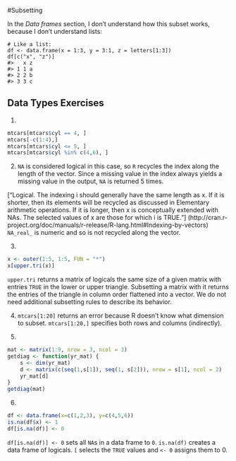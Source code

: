 #Subsetting

In the *Data frames* section, I don't understand how this subset works, because I don't understand lists:
```
# Like a list:
df <- data.frame(x = 1:3, y = 3:1, z = letters[1:3])
df[c("x", "z")]
#>   x z
#> 1 1 a
#> 2 2 b
#> 3 3 c
```
## Data Types Exercises
 
 1. 
 ```r
 mtcars[mtcars$cyl == 4, ]
 mtcars[-c(1:4),]
 mtcars[mtcars$cyl <= 5, ]
 mtcars[mtcars$cyl %in% c(4,6), ]
 ```
 2. `NA` is considered logical in this case, so `R` recycles the index along the length of the vector. Since a missing value in the index always yields a missing value in the output, `NA` is returned 5 times. 
 
 ["Logical. The indexing i should generally have the same length as x. If it is shorter, then its elements will be recycled as discussed in Elementary arithmetic operations. If it is longer, then x is conceptually extended with NAs. The selected values of x are those for which i is TRUE."] (http://cran.r-project.org/doc/manuals/r-release/R-lang.html#Indexing-by-vectors) `NA_real_` is numeric and so is not recycled along the vector.
 
 3. 
 ```r
 x <- outer(1:5, 1:5, FUN = "*")
 x[upper.tri(x)]
 ```
 `upper.tri` returns a matrix of logicals the same size of a given matrix with entries `TRUE` in the lower or upper triangle. Subsetting a matrix with it returns the entries of the triangle in column order flattened into a vector. We do not need additional subsetting rules to describe its behavior.
 
 4. `mtcars[1:20]` returns an error because R doesn't know what dimension to subset. `mtcars[1:20,]` specifies both rows and columns (indirectly).
 
 5. 
 ```r
 mat <- matrix(1:9, nrow = 3, ncol = 3)
 getdiag <- function(yr_mat) {
     s <- dim(yr_mat)
     d <- matrix(c(seq(1,s[1]), seq(1, s[2])), nrow = s[1], ncol = 2)
     yr_mat[d]
 }
 getdiag(mat)
 ```
 
 6.
 ```r
 df <- data.frame(x=c(1,2,3), y=c(4,5,6))
 is.na(df$x) <- 1 
 df[is.na(df)] <- 0 
 ```
 `df[is.na(df)] <- 0` sets all `NA`s in a data frame to `0`. `is.na(df)` creates a data frame of logicals. `[` selects the `TRUE` values and `<- 0` assigns them to 0.
 
 
 
 